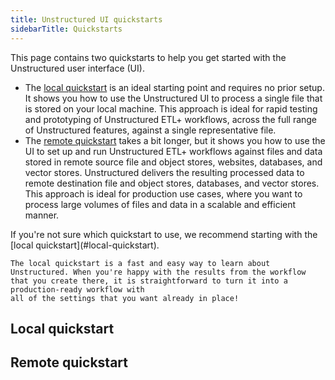 ```yaml
---
title: Unstructured UI quickstarts
sidebarTitle: Quickstarts
---
```


This page contains two quickstarts to help you get started with the Unstructured user interface (UI).

- The [local quickstart](#local-quickstart) is an ideal starting point and requires no prior setup. It shows you how to use the Unstructured UI to process a single file that is stored on your local machine. 
  This approach is ideal for rapid testing and prototyping of Unstructured ETL+ workflows, across the full range of Unstructured features, against a single representative file.
- The [remote quickstart](#remote-quickstart) takes a bit longer, but it shows you how to use the UI to set up and run Unstructured ETL+ workflows against files and data stored in 
  remote source file and object stores, websites, databases, and vector stores. Unstructured delivers the resulting processed data to remote destination file and object stores, databases, and vector stores. 
  This approach is ideal for production use cases, where you want to process large volumes of files and data in a scalable and efficient manner.

<Tip>
    If you're not sure which quickstart to use, we recommend starting with the [local quickstart](#local-quickstart). 
    
    The local quickstart is a fast and easy way to learn about 
    Unstructured. When you're happy with the results from the workflow that you create there, it is straightforward to turn it into a production-ready workflow with 
    all of the settings that you want already in place!
</Tip>

## Local quickstart


<SharedSingleFileUI />

## Remote quickstart


<SharedPlatform />





